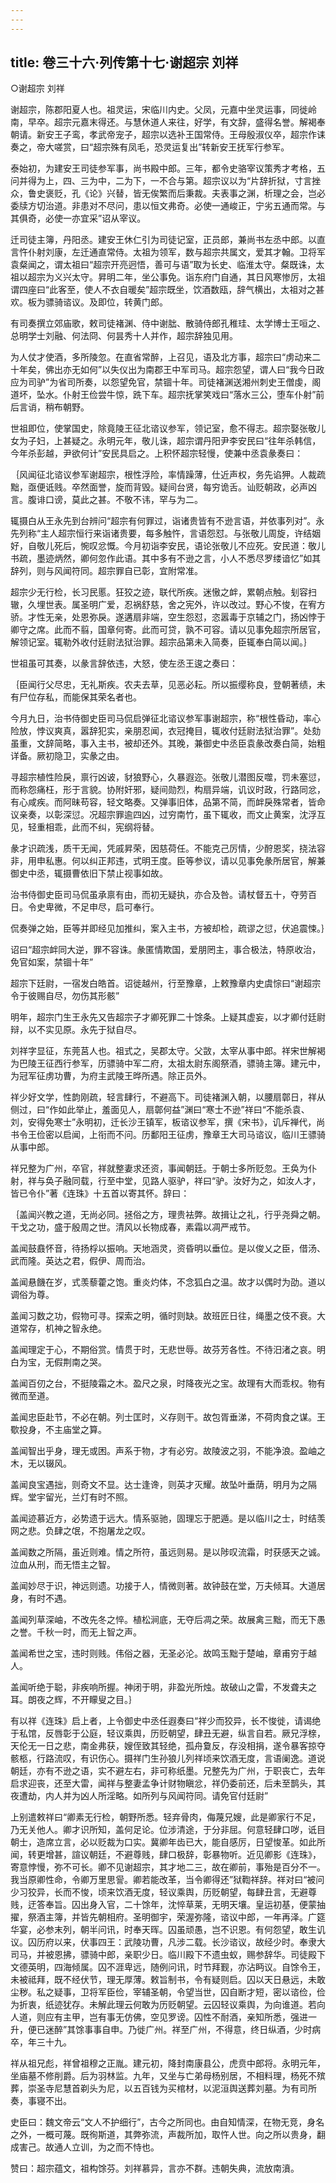 ```yaml
---
---
---
```

title: 卷三十六·列传第十七·谢超宗  刘祥
---

○谢超宗  刘祥

谢超宗，陈郡阳夏人也。祖灵运，宋临川内史。父凤，元嘉中坐灵运事，同徙岭南，早卒。超宗元嘉末得还。与慧休道人来往，好学，有文辞，盛得名誉。解褐奉朝请。新安王子鸾，孝武帝宠子，超宗以选补王国常侍。王母殷淑仪卒，超宗作诔奏之，帝大嗟赏，曰“超宗殊有凤毛，恐灵运复出”转新安王抚军行参军。

泰始初，为建安王司徒参军事，尚书殿中郎。三年，都令史骆宰议策秀才考格，五问并得为上，四、三为中，二为下，一不合与第。超宗议以为“片辞折狱，寸言挫众，鲁史褒贬，孔《论》兴替，皆无俟繁而后秉裁。夫表事之渊，析理之会，岂必委牍方切治道。非患对不尽问，患以恒文弗奇。必使一通峻正，宁劣五通而常。与其俱奇，必使一亦宜采”诏从宰议。

迁司徒主簿，丹阳丞。建安王休仁引为司徒记室，正员郎，兼尚书左丞中郎。以直言忤仆射刘康，左迁通直常侍。太祖为领军，数与超宗共属文，爱其才翰。卫将军袁粲闻之，谓太祖曰“超宗开亮迥悟，善可与语”取为长史、临淮太守。粲既诛，太祖以超宗为义兴太守。昇明二年，坐公事免。诣东府门自通，其日风寒惨厉，太祖谓四座曰“此客至，使人不衣自暖矣”超宗既坐，饮酒数瓯，辞气横出，太祖对之甚欢。板为骠骑谘议。及即位，转黄门郎。

有司奏撰立郊庙歌，敕司徒褚渊、侍中谢朏、散骑侍郎孔稚珪、太学博士王咺之、总明学士刘融、何法冏、何昙秀十人并作，超宗辞独见用。

为人仗才使酒，多所陵忽。在直省常醉，上召见，语及北方事，超宗曰“虏动来二十年矣，佛出亦无如何”以失仪出为南郡王中军司马。超宗怨望，谓人曰“我今日政应为司驴”为省司所奏，以怨望免官，禁锢十年。司徒褚渊送湘州刺史王僧虔，阁道坏，坠水。仆射王俭尝牛惊，跣下车。超宗抚掌笑戏曰“落水三公，堕车仆射”前后言诮，稍布朝野。

世祖即位，使掌国史，除竟陵王征北谘议参军，领记室，愈不得志。超宗娶张敬儿女为子妇，上甚疑之。永明元年，敬儿诛，超宗谓丹阳尹李安民曰“往年杀韩信，今年杀彭越，尹欲何计”安民具启之。上积怀超宗轻慢，使兼中丞袁彖奏曰：

｛风闻征北谘议参军谢超宗，根性浮险，率情躁薄，仕近声权，务先谄狎。人裁疏黜，亟便诋贱。卒然面誉，旋而背毁。疑间台贤，每穷诡舌。讪贬朝政，必声凶言。腹诽口谤，莫此之甚。不敬不讳，罕与为二。

辄摄白从王永先到台辨问“超宗有何罪过，诣诸贵皆有不逊言语，并依事列对”。永先列称“主人超宗恒行来诣诸贵要，每多触忤，言语怨怼。与张敬儿周旋，许结姻好，自敬儿死后，惋叹忿慨。今月初诣李安民，语论张敬儿不应死。安民道：敬儿书疏，墨迹炳然，卿何忽作此语。其中多有不逊之言，小人不悉尽罗缕谙忆”如其辞列，则与风闻符同。超宗罪自已彰，宜附常准。

超宗少无行检，长习民慝。狂狡之迹，联代所疾。迷慠之衅，累朝点触。刬容扫辙，久埋世表。属圣明广爱，忍祸舒慈，舍之宪外，许以改过。野心不悛，在宥方骄。才性无亲，处恩弥戾。遂遘扇非端，空生怨怼，恣嚣毒于京辅之门，扬凶悖于卿守之席。此而不翦，国章何寄。此而可贷，孰不可容。请以见事免超宗所居官，解领记室。辄勒外收付廷尉法狱治罪。超宗品第未入简奏，臣辄奉白简以闻。｝

世祖虽可其奏，以彖言辞依违，大怒，使左丞王逡之奏曰：

｛臣闻行父尽忠，无礼斯疾。农夫去草，见恶必耘。所以振缨称良，登朝著绩，未有尸位存私，而能保其荣名者也。

今月九日，治书侍御史臣司马侃启弹征北谘议参军事谢超宗，称“根性昏动，率心险放，悖议爽真，嚣辞犯实，亲朋忍闻，衣冠掩目，辄收付廷尉法狱治罪”。处劾虽重，文辞简略，事入主书，被却还外。其晚，兼御史中丞臣袁彖改奏白简，始粗详备。厥初隐卫，实彖之由。

寻超宗植性险戾，禀行凶诐，豺狼野心，久暴遐迩。张敬儿潜图反噬，罚未塞愆，而称怨痛枉，形于言貌。协附奸邪，疑间勋烈，构扇异端，讥议时政，行路同忿，有心咸疾。而阿昧苟容，轻文略奏。又弹事旧体，品第不简，而衅戾殊常者，皆命议亲奏，以彰深愆。况超宗罪逾四凶，过穷南竹，虽下辄收，而文止黄案，沈浮互见，轻重相乖，此而不纠，宪纲将替。

彖才识疏浅，质干无闻，凭戚昇荣，因慈荷任。不能克己厉情，少酧恩奖，挠法容非，用申私惠。何以纠正邦违，式明王度。臣等参议，请以见事免彖所居官，解兼御史中丞，辄摄曹依旧下禁止视事如故。

治书侍御史臣司马侃虽承禀有由，而初无疑执，亦合及咎。请杖督五十，夺劳百日。令史卑微，不足申尽，启可奉行。

侃奏弹之始，臣等并即经见加推纠，案入主书，方被却检，疏谬之愆，伏追震悚。｝

诏曰“超宗衅同大逆，罪不容诛。彖匿情欺国，爱朋罔主，事合极法，特原收治，免官如案，禁锢十年”

超宗下廷尉，一宿发白皓首。诏徙越州，行至豫章，上敕豫章内史虞悰曰“谢超宗令于彼赐自尽，勿伤其形骸”

明年，超宗门生王永先又告超宗子才卿死罪二十馀条。上疑其虚妄，以才卿付廷尉辩，以不实见原。永先于狱自尽。

刘祥字显征，东莞莒人也。祖式之，吴郡太守。父敳，太宰从事中郎。祥宋世解褐为巴陵王征西行参军，历骠骑中军二府，太祖太尉东阁祭酒，骠骑主簿。建元中，为冠军征虏功曹，为府主武陵王晔所遇。除正员外。

祥少好文学，性韵刚疏，轻言肆行，不避高下。司徒褚渊入朝，以腰扇鄣日，祥从侧过，曰“作如此举止，羞面见人，扇鄣何益”渊曰“寒士不逊”祥曰“不能杀袁、刘，安得免寒士”永明初，迁长沙王镇军，板谘议参军，撰《宋书》，讥斥禅代，尚书令王俭密以启闻，上衔而不问。历鄱阳王征虏，豫章王大司马谘议，临川王骠骑从事中郎。

祥兄整为广州，卒官，祥就整妻求还资，事闻朝廷。于朝士多所贬忽。王奂为仆射，祥与奂子融同载，行至中堂，见路人驱驴，祥曰“驴。汝好为之，如汝人才，皆已令仆”著《连珠》十五首以寄其怀。辞曰：

｛盖闻兴教之道，无尚必同。拯俗之方，理贵袪弊。故揖让之礼，行乎尧舜之朝。干戈之功，盛于殷周之世。清风以长物成春，素霜以凋严戒节。

盖闻鼓鼖怀音，待扬桴以振响。天地涵灵，资昏明以垂位。是以俊乂之臣，借汤、武而隆。英达之君，假伊、周而治。

盖闻悬饑在岁，式羡藜藿之饱。重炎灼体，不念狐白之温。故才以偶时为劭。道以调俗为尊。

盖闻习数之功，假物可寻。探索之明，循时则缺。故班匠日往，绳墨之伎不衰。大道常存，机神之智永绝。

盖闻理定于心，不期俗赏。情贯于时，无悲世辱。故芬芳各性。不待汨渚之哀。明白为宝，无假荆南之哭。

盖闻百仞之台，不挺陵霜之木。盈尺之泉，时降夜光之宝。故理有大而乖权。物有微而至道。

盖闻忠臣赴节，不必在朝。列士匡时，义存则干。故包胥垂涕，不荷肉食之谋。王歜投身，不主庙堂之算。

盖闻智出乎身，理无或困。声系于物，才有必穷。故陵波之羽，不能净浪。盈岫之木，无以辍风。

盖闻良宝遇拙，则奇文不显。达士逢谗，则英才灭耀。故坠叶垂荫，明月为之隔辉。堂宇留光，兰灯有时不照。

盖闻迹慕近方，必势遗于远大。情系驱驰，固理忘于肥遁。是以临川之士，时结羡网之悲。负肆之氓，不抱屠龙之叹。

盖闻数之所隔，虽近则难。情之所符，虽远则易。是以陟叹流霜，时获感天之诚。泣血从刑，而无悟主之智。

盖闻妙尽于识，神远则遗。功接于人，情微则著。故钟鼓在堂，万夫倾耳。大道居身，有时不遇。

盖闻列草深岫，不改先冬之悴。植松涧底，无夺后凋之荣。故展禽三黜，而无下愚之誉。千秋一时，而无上智之声。

盖闻希世之宝，违时则贱。伟俗之器，无圣必沦。故鸣玉黜于楚岫，章甫穷于越人。

盖闻听绝于聪，非疾响所握。神闭于明，非盈光所烛。故破山之雷，不发聋夫之耳。朗夜之辉，不开矇叟之目。｝

有以祥《连珠》启上者，上令御史中丞任遐奏曰“祥少而狡异，长不悛徙，请谒绝于私馆，反唇彰于公庭，轻议乘舆，历贬朝望，肆丑无避，纵言自若。厥兄浮榇，天伦无一日之悲，南金弗获，嫂侄致其轻绝，孤舟敻反，存没相捐，遂令暴客掠夺骸柩，行路流叹，有识伤心。摄祥门生孙狼儿列祥顷来饮酒无度，言语阑逸。道说朝廷，亦有不逊之语，实不避左右，非可称纸墨。兄整先为广州，于职丧亡，去年启求迎丧，还至大雷，闻祥与整妻孟争计财物瞋忿，祥仍委前还，后未至鹊头，其夜遭劫，内人并为凶人所淫略。如所列与风闻符同。请免官付廷尉”

上别遣敕祥曰“卿素无行检，朝野所悉。轻弃骨肉，侮蔑兄嫂，此是卿家行不足，乃无关他人。卿才识所知，盖何足论。位涉清途，于分非屈。何意轻肆口哕，诋目朝士，造席立言，必以贬裁为口实。冀卿年齿已大，能自感厉，日望悛革。如此所闻，转更增甚，諠议朝廷，不避尊贱，肆口极辞，彰暴物听。近见卿影《连珠》，寄意悖慢，弥不可长。卿不见谢超宗，其才地二三，故在卿前，事殆是百分不一。我当原卿性命，令卿万里思諐。卿若能改革，当令卿得还”狱鞫祥辞。祥对曰“被问少习狡异，长而不悛，顷来饮酒无度，轻议乘舆，历贬朝望，每肆丑言，无避尊贱，迂答奉旨。囚出身入官，二十馀年，沈悴草莱，无明天壤。皇运初基，便蒙抽擢，祭酒主簿，并皆先朝相府。圣明御宇，荣渥弥隆，谘议中郎，一年再泽。广筵华宴，必参末列，朝半问讯，时奉天晖。囚虽顽愚，岂不识恩。有何怨望，敢生讥议。囚历府以来，伏事四王：武陵功曹，凡涉二载。长沙谘议，故经少时。奉隶大司马，并被恩拂，骠骑中郎，亲职少日。临川殿下不遗虫蚁，赐参辞华。司徒殿下文德英明，四海倾属。囚不涯卑远，随例问讯，时节拜觐，亦沾眄议。自馀令王，未被祗拜，既不经伏节，理无厚薄。敕旨制书，令有疑则启。囚以天日悬远，未敢尘秽。私之疑事，卫将军臣俭，宰辅圣朝，令望当世，囚自断才短，密以谘俭，俭为折衷，纸迹犹存。未解此理云何敢为历贬朝望。云囚轻议乘舆，为向谁道。若向人道，则应有主甲，岂有事无仿佛，空见罗谤。囚性不耐酒，亲知所悉，强进一升，便已迷醉”其馀事事自申。乃徙广州。祥至广州，不得意，终日纵酒，少时病卒，年三十九。

祥从祖兄彪，祥曾祖穆之正胤。建元初，降封南康县公，虎贲中郎将。永明元年，坐庙墓不修削爵。后为羽林监。九年，又坐与亡弟母杨别居，不相料理，杨死不殡葬，崇圣寺尼慧首剃头为尼，以五百钱为买棺材，以泥洹舆送葬刘墓。为有司所奏，事寝不出。

史臣曰：魏文帝云“文人不护细行”，古今之所同也。由自知情深，在物无竞，身名之外，一概可蔑。既徇斯道，其弊弥流，声裁所加，取忤人世。向之所以贵身，翻成害己。故通人立训，为之而不恃也。

赞曰：超宗蕴文，祖构馀芬。刘祥慕异，言亦不群。违朝失典，流放南濆。

